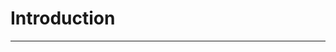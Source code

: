 # Introduction {.unnumbered}

------------------------------------------------------------------------
